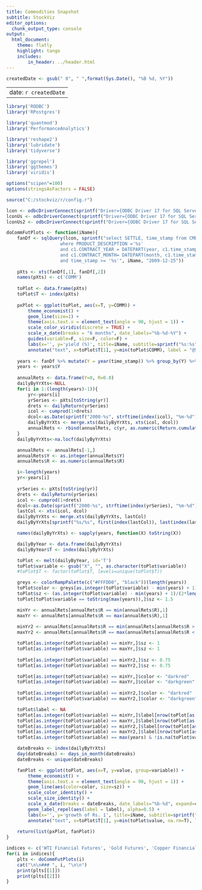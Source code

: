 ```yaml
---
title: Commodities Snapshot
subtitle: StockViz
editor_options:
  chunk_output_type: console
output: 
  html_document:
    theme: flatly
    highlight: tango
    includes:
        in_header: ../header.html
---
```


```r

createdDate <- gsub(" 0", " ",format(Sys.Date(), "%B %d, %Y"))

```

---
date: `r createdDate`
---

```r
library('RODBC')
library('RPostgres')

library('quantmod')
library('PerformanceAnalytics')

library('reshape2')
library('lubridate')
library('tidyverse')

library('ggrepel')
library('ggthemes')
library('viridis')

options("scipen"=100)
options(stringsAsFactors = FALSE)

source("C:/stockviz/r/config.r")

lcon <- odbcDriverConnect(sprintf("Driver={ODBC Driver 17 for SQL Server};Server=%s;Database=%s;Uid=%s;Pwd=%s;", ldbserver, "StockViz", ldbuser, ldbpassword), case = "nochange", believeNRows = TRUE)
lconUs <- odbcDriverConnect(sprintf("Driver={ODBC Driver 17 for SQL Server};Server=%s;Database=%s;Uid=%s;Pwd=%s;", ldbserver, "StockVizUs", ldbuser, ldbpassword), case = "nochange", believeNRows = TRUE)
lconUs2 <- odbcDriverConnect(sprintf("Driver={ODBC Driver 17 for SQL Server};Server=%s;Database=%s;Uid=%s;Pwd=%s;", ldbserver, "StockVizUs2", ldbuser, ldbpassword), case = "nochange", believeNRows = TRUE)
```

```r
doCommFutPlots <- function(iName){
	fanDf <- sqlQuery(lcon, sprintf("select SETTLE, time_stamp from CME_BHAV c1
					where PRODUCT_DESCRIPTION ='%s'
					and c1.CONTRACT_YEAR = DATEPART(year, c1.time_stamp)
					and c1.CONTRACT_MONTH= DATEPART(month, c1.time_stamp)
                    and time_stamp >= '%s'", iName, "2009-12-25"))
	
	pXts <- xts(fanDf[,1], fanDf[,2])
	names(pXts) <- c('COMM')
	
	toPlot <- data.frame(pXts)
	toPlot$T <- index(pXts)
	
	pxPlot <- ggplot(toPlot, aes(x=T, y=COMM)) +
		theme_economist() +
		geom_line(size=1) +
		theme(axis.text.x = element_text(angle = 90, hjust = 1)) +
		scale_color_viridis(discrete = TRUE) +
		scale_x_date(breaks = "6 months", date_labels="%b-%d-%Y") +
		guides(variable=F, size=F, color=F) +
		labs(x='', y='yield (%)', title=iName, subtitle=sprintf("%s:%s", toPlot$TIME_STAMP[1], last(toPlot$TIME_STAMP))) +
		annotate("text", x=toPlot$T[1], y=min(toPlot$COMM), label = "@StockViz", hjust=0, vjust=0, col="white", cex=6, fontface = "bold", alpha = 0.8)
	
	years <- fanDf %>% mutate(Y = year(time_stamp)) %>% group_by(Y) %>% summarize(ctr = n()) %>% filter(ctr > 210) %>% select(Y) %>% arrange(Y)
	years <- years$Y
	
	annualRets <- data.frame(Y=0, R=0.0)
	dailyByYrXts<-NULL
	for(i in 1:(length(years)-1)){
		yr<-years[i]
		yrSeries <- pXts[toString(yr)]
		drets <- dailyReturn(yrSeries)
		icol <- cumprod(1+drets)
		dcol<-as.Date(sprintf("2000-%s", strftime(index(icol), "%m-%d")))
		dailyByYrXts <- merge.xts(dailyByYrXts, xts(icol, dcol))
		annualRets <- rbind(annualRets, c(yr, as.numeric(Return.cumulative(drets))))
	}
	dailyByYrXts<-na.locf(dailyByYrXts)

	annualRets <- annualRets[-1,]
	annualRets$Y <- as.integer(annualRets$Y)
	annualRets$R <- as.numeric(annualRets$R)

	i<-length(years)
	yr<-years[i]
	
	yrSeries <- pXts[toString(yr)]
	drets <- dailyReturn(yrSeries)
	icol <- cumprod(1+drets)
	dcol<-as.Date(sprintf("2000-%s", strftime(index(yrSeries), "%m-%d")))
	lastCol <- xts(icol, dcol)
	dailyByYrXts <- merge.xts(dailyByYrXts, lastCol)
	dailyByYrXts[sprintf("%s/%s", first(index(lastCol)), last(index(lastCol))), ncol(dailyByYrXts)] <- na.locf(dailyByYrXts[sprintf("%s/%s", first(index(lastCol)), last(index(lastCol))), ncol(dailyByYrXts)])

	names(dailyByYrXts) <- sapply(years, function(X) toString(X))

	dailyByYear <- data.frame(dailyByYrXts)
	dailyByYear$T <- index(dailyByYrXts)

	toPlot <- melt(dailyByYear, id='T')
	toPlot$variable <- gsub("X", "", as.character(toPlot$variable))
	#toPlot$T <- factor(toPlot$T, levels=unique(toPlot$T))

	greys <- colorRampPalette(c("#FFFDD0", "black"))(length(years))
	toPlot$color <- greys[as.integer(toPlot$variable) - min(years) + 1]
	toPlot$sz <- (as.integer(toPlot$variable) - min(years) + 1)/(2*length(years))
	toPlot[toPlot$variable == toString(max(years)),]$sz <- 1.5

	minYr <- annualRets[annualRets$R == min(annualRets$R),1]
	maxYr <- annualRets[annualRets$R == max(annualRets$R),1]
	
	minYr2 <- annualRets[annualRets$R == min(annualRets[annualRets$R > min(annualRets$R),2]), 1]
	maxYr2 <- annualRets[annualRets$R == max(annualRets[annualRets$R < max(annualRets$R),2]), 1]

	toPlot[as.integer(toPlot$variable) == minYr,]$sz <- 1
	toPlot[as.integer(toPlot$variable) == maxYr,]$sz <- 1
	
	toPlot[as.integer(toPlot$variable) == minYr2,]$sz <- 0.75
	toPlot[as.integer(toPlot$variable) == maxYr2,]$sz <- 0.75

	toPlot[as.integer(toPlot$variable) == minYr,]$color <- "darkred"
	toPlot[as.integer(toPlot$variable) == maxYr,]$color <- "darkgreen"
	
	toPlot[as.integer(toPlot$variable) == minYr2,]$color <- "darkred"
	toPlot[as.integer(toPlot$variable) == maxYr2,]$color <- "darkgreen"

	toPlot$label <- NA
	toPlot[as.integer(toPlot$variable) == minYr,]$label[nrow(toPlot[as.integer(toPlot$variable) == minYr,])] <- minYr
	toPlot[as.integer(toPlot$variable) == maxYr,]$label[nrow(toPlot[as.integer(toPlot$variable) == maxYr,])] <- maxYr
	toPlot[as.integer(toPlot$variable) == minYr2,]$label[nrow(toPlot[as.integer(toPlot$variable) == minYr2,])] <- minYr2
	toPlot[as.integer(toPlot$variable) == maxYr2,]$label[nrow(toPlot[as.integer(toPlot$variable) == maxYr2,])] <- maxYr2
	toPlot[as.integer(toPlot$variable) == max(years) & !is.na(toPlot$value),]$label[nrow(toPlot[as.integer(toPlot$variable) == max(years) & !is.na(toPlot$value),])] <- max(years)

	dateBreaks <- index(dailyByYrXts)
	day(dateBreaks) <- days_in_month(dateBreaks)
	dateBreaks <- unique(dateBreaks)

	fanPlot <- ggplot(toPlot, aes(x=T, y=value, group=variable)) +
		theme_economist() +
		theme(axis.text.x = element_text(angle = 90, hjust = 1)) +
		geom_line(aes(color=color, size=sz)) +
		scale_color_identity() +
		scale_size_identity() +
		scale_x_date(breaks = dateBreaks, date_labels="%b-%d", expand=c(0, 0)) +
		geom_label_repel(aes(label = label), alpha=0.5) +
		labs(x='', y='growth of Rs. 1', title=iName, subtitle=sprintf("%d:%s", min(years), max(toPlot$T))) +
		annotate("text", x=toPlot$T[1], y=min(toPlot$value, na.rm=T), label = "@StockViz", hjust=0, vjust=0, col="white", cex=6, fontface = "bold", alpha = 0.8)
		
	return(list(pxPlot, fanPlot))
}

```

```r
indices <- c('WTI Financial Futures', 'Gold Futures', 'Copper Financial Futures')
for(i in indices){
	plts <- doCommFutPlots(i)
	cat("\n\n### ", i, "\n\n")
	print(plts[[1]])
	print(plts[[2]])
}

```